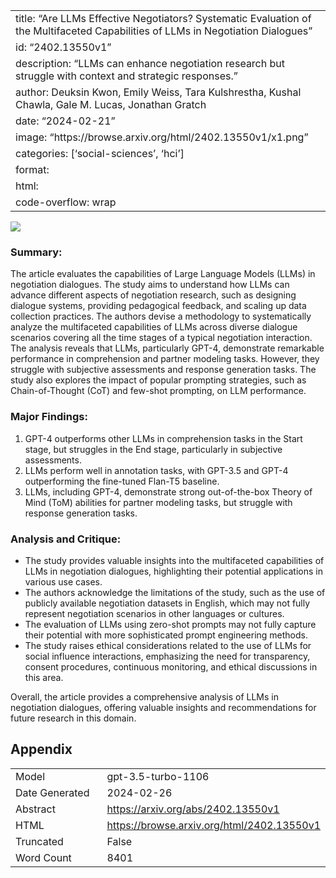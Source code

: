 
---
title: "Are LLMs Effective Negotiators? Systematic Evaluation of the Multifaceted Capabilities of LLMs in Negotiation Dialogues"
id: "2402.13550v1"
description: "LLMs can enhance negotiation research but struggle with context and strategic responses."
author: Deuksin Kwon, Emily Weiss, Tara Kulshrestha, Kushal Chawla, Gale M. Lucas, Jonathan Gratch
date: "2024-02-21"
image: "https://browse.arxiv.org/html/2402.13550v1/x1.png"
categories: ['social-sciences', 'hci']
format:
  html:
    code-overflow: wrap
---

![](https://browse.arxiv.org/html/2402.13550v1/x1.png)

### Summary:
The article evaluates the capabilities of Large Language Models (LLMs) in negotiation dialogues. The study aims to understand how LLMs can advance different aspects of negotiation research, such as designing dialogue systems, providing pedagogical feedback, and scaling up data collection practices. The authors devise a methodology to systematically analyze the multifaceted capabilities of LLMs across diverse dialogue scenarios covering all the time stages of a typical negotiation interaction. The analysis reveals that LLMs, particularly GPT-4, demonstrate remarkable performance in comprehension and partner modeling tasks. However, they struggle with subjective assessments and response generation tasks. The study also explores the impact of popular prompting strategies, such as Chain-of-Thought (CoT) and few-shot prompting, on LLM performance.

### Major Findings:
1. GPT-4 outperforms other LLMs in comprehension tasks in the Start stage, but struggles in the End stage, particularly in subjective assessments.
2. LLMs perform well in annotation tasks, with GPT-3.5 and GPT-4 outperforming the fine-tuned Flan-T5 baseline.
3. LLMs, including GPT-4, demonstrate strong out-of-the-box Theory of Mind (ToM) abilities for partner modeling tasks, but struggle with response generation tasks.

### Analysis and Critique:
- The study provides valuable insights into the multifaceted capabilities of LLMs in negotiation dialogues, highlighting their potential applications in various use cases.
- The authors acknowledge the limitations of the study, such as the use of publicly available negotiation datasets in English, which may not fully represent negotiation scenarios in other languages or cultures.
- The evaluation of LLMs using zero-shot prompts may not fully capture their potential with more sophisticated prompt engineering methods.
- The study raises ethical considerations related to the use of LLMs for social influence interactions, emphasizing the need for transparency, consent procedures, continuous monitoring, and ethical discussions in this area.

Overall, the article provides a comprehensive analysis of LLMs in negotiation dialogues, offering valuable insights and recommendations for future research in this domain.

## Appendix

|          |          |
|----------|----------|
| Model     | gpt-3.5-turbo-1106       |
| Date Generated     | 2024-02-26       |
| Abstract | [https://arxiv.org/abs/2402.13550v1](https://arxiv.org/abs/2402.13550v1)        |
| HTML     | [https://browse.arxiv.org/html/2402.13550v1](https://browse.arxiv.org/html/2402.13550v1)       |
| Truncated       | False       |
| Word Count       | 8401       |